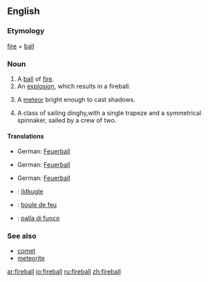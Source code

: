 {{wikipedia|dab=fireball}}
==English==
===Etymology===
[[fire]] + [[ball]]

===Noun===
{{en-noun}}

# A [[ball]] of [[fire]].
# An [[explosion]], which results in a fireball.
# {{astronomy}} A [[meteor]] bright enough to cast shadows.
# A class of sailing dinghy,with a single trapeze and a symmetrical spinnaker, sailed by a crew of two.

====Translations====
{{trans-top|A ball of fire}}
*German: [[Feuerball]] {{m}}
{{trans-mid}}
{{trans-bottom}}

{{trans-top|An explosion, which results in a fireball}}
*German: [[Feuerball]] {{m}}
{{trans-mid}}
{{trans-bottom}}

{{trans-top|A meteor bright enough to cast shadows}}
*German: [[Feuerball]] {{m}}
{{trans-mid}}
{{trans-bottom}}

{{trans-top|A class of sailing dinghy}}
{{trans-mid}}
{{trans-bottom}}

{{checktrans-top}}
*{{ttbc|Danish}}: [[ildkugle]]
*{{ttbc|French}}: [[boule de feu]] {{f}}
*{{ttbc|Italian}}: [[palla di fuoco]] {{f}}
{{checktrans-bottom}}

===See also===
*[[comet]]
*[[meteorite]]

[[ar:fireball]]
[[io:fireball]]
[[ru:fireball]]
[[zh:fireball]]